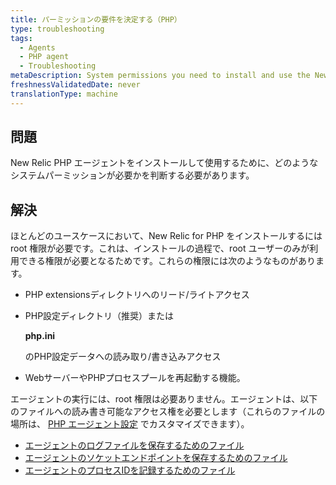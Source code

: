 ```yaml
---
title: パーミッションの要件を決定する（PHP）
type: troubleshooting
tags:
  - Agents
  - PHP agent
  - Troubleshooting
metaDescription: System permissions you need to install and use the New Relic PHP agent.
freshnessValidatedDate: never
translationType: machine
---
```


## 問題

New Relic PHP エージェントをインストールして使用するために、どのようなシステムパーミッションが必要かを判断する必要があります。

## 解決

ほとんどのユースケースにおいて、New Relic for PHP をインストールするには root 権限が必要です。これは、インストールの過程で、root ユーザーのみが利用できる権限が必要となるためです。これらの権限には次のようなものがあります。

* PHP extensionsディレクトリへのリード/ライトアクセス

* PHP設定ディレクトリ（推奨）または

  <DNT>**php.ini**</DNT>

  のPHP設定データへの読み取り/書き込みアクセス

* WebサーバーやPHPプロセスプールを再起動する機能。

エージェントの実行には、root 権限は必要ありません。エージェントは、以下のファイルへの読み書き可能なアクセス権を必要とします（これらのファイルの場所は、 [PHP エージェント設定](/docs/php/php-agent-phpini-settings) でカスタマイズできます）。

* [エージェントのログファイルを保存するためのファイル](/docs/php/php-agent-phpini-settings#inivar-daemon-logfile)
* [エージェントのソケットエンドポイントを保存するためのファイル](/docs/php/php-agent-phpini-settings#inivar-daemon-port)
* [エージェントのプロセスIDを記録するためのファイル](/docs/php/php-agent-phpini-settings#inivar-daemon-pidfile)
